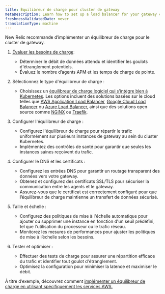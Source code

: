 ```yaml
---
title: Équilibreur de charge pour cluster de gateway
metaDescription: Learn how to set up a load balancer for your gateway cluster to manage the flow of data from your monitored entities to New Relic.
freshnessValidatedDate: never
translationType: machine
---
```


New Relic recommande d’implémenter un équilibreur de charge pour le cluster de gateway.

1. [Évaluer les besoins de charge](/docs/pipeline-control/sizing-and-scaling):

   * Déterminer le débit de données attendu et identifier les goulots d'étranglement potentiels.
   * Évaluez le nombre d’agents APM et les temps de charge de pointe.

2. Sélectionnez le type d'équilibreur de charge :

   * Choisissez un [équilibreur de charge logiciel qui s’intègre bien à Kubernetes](https://kubernetes.io/docs/concepts/services-networking/ingress-controllers/). Les options incluent des solutions basées sur le cloud telles que [AWS Application Load Balancer](https://docs.aws.amazon.com/eks/latest/userguide/alb-ingress.html), [Google Cloud Load Balancer](https://cloud.google.com/kubernetes-engine/docs/concepts/ingress) ou [Azure Load Balancer](https://learn.microsoft.com/en-us/troubleshoot/azure/azure-kubernetes/load-bal-ingress-c/create-unmanaged-ingress-controller?tabs=azure-cli), ainsi que des solutions open source comme [NGINX](https://kubernetes.github.io/ingress-nginx/) ou [Traefik](https://doc.traefik.io/traefik/providers/kubernetes-ingress/).

3. Configurer l'équilibreur de charge :

   * Configurez l'équilibreur de charge pour répartir le trafic uniformément sur plusieurs instances de gateway au sein du cluster Kubernetes.
   * Implémentez des contrôles de santé pour garantir que seules les instances saines reçoivent du trafic.

4. Configurer le DNS et les certificats :

   * Configurez les entrées DNS pour garantir un routage transparent des données vers votre gateway.
   * Obtenez et configurez des certificats SSL/TLS pour sécuriser la communication entre les agents et le gateway.
   * Assurez-vous que le certificat est correctement configuré pour que l’équilibreur de charge maintienne un transfert de données sécurisé.

5. Taille et échelle :

   * Configurez des politiques de mise à l'échelle automatique pour ajouter ou supprimer une instance en fonction d'un seuil prédéfini, tel que l'utilisation du processeur ou le trafic réseau.
   * Monitorez les mesures de performances pour ajuster les politiques de mise à l’échelle selon les besoins.

6. Tester et optimiser :

   * Effectuer des tests de charge pour assurer une répartition efficace du trafic et identifier tout goulot d'étranglement.
   * Optimisez la configuration pour minimiser la latence et maximiser le débit.

À titre d’exemple, découvrez comment [implémenter un équilibreur de charge en utilisant spécifiquement les services AWS.](/docs/new-relic-control/pipeline-control/aws-alb-for-gateway)